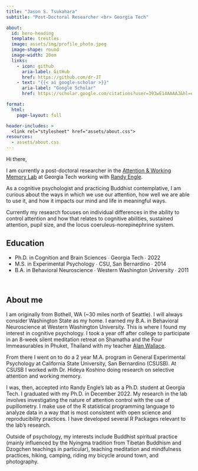 ```yaml
---
title: "Jason S. Tsukahara"
subtitle: "Post-Doctoral Researcher <br> Georgia Tech"

about:
  id: hero-heading
  template: trestles
  image: assets/img/profile_photo.jpeg
  image-shape: round
  image-width: 20em
  links:
    - icon: github
      aria-label: GitHub
      href: https://github.com/dr-JT
    - text: "{{< ai google-scholar >}}"
      aria-label: "Google Scholar"
      href: https://scholar.google.com/citations?user=393wE14AAAAJ&hl=en

format: 
  html: 
    page-layout: full

header-includes: >
  <link rel="stylesheet" href="assets/about.css">
resources:
  - assets/about.css
---
```


::: {#hero-heading}
::: h1
Hi there,
:::

I am currently a post-doctoral researcher in the [Attention & Working Memory Lab](https://englelab.gatech.edu) at Georgia Tech working with [Randy Engle](https://englelab.gatech.edu/engle.html).

As a cognitive psychologist and practicing Buddhist contemplative, I am curious about the ways in which we use our attention, how well we are able to use it, and how it impacts our mind and life in meaningful ways.

Currently my research focuses on individual differences in the ability to control attention and how that relates to cognitive abilities, sustained attention, pupil size, and the locus coeruleus-norepinephrine system.

## Education

<ul class="fa-ul">

<li><i class="fa-solid fa-graduation-cap"></i>Ph.D. in Cognition and Brain Sciences ∙ Georgia Tech ∙ 2022</li>

<li><i class="fa-solid fa-graduation-cap"></i>M.S. in Experimental Psychology ∙ CSU, San Bernardino ∙ 2014</li>

<li><i class="fa-solid fa-graduation-cap"></i>B.A. in Behavioral Neuroscience ∙ Western Washington University ∙ 2011</li>

</ul>
:::

 

## About me

::: grid
::: {#about-me-1 .g-col-12}
I am originally from Bothell, WA (\~30 miles north of Seattle). I will always consider Washington State as my home. I earned my B.A. in Behavioral Neuroscience at Western Washington University. This is where I found my interest in cognitive psychology. I took a year off after college to participate in an 8-week silent meditation retreat on Shamatha and the Four Immeasurables in Phuket, Thailand with my teacher [Alan Wallace](https://www.alanwallace.org).

From there I went on to do a 2 year M.A. program in General Experimental Psychology at California State University, San Bernardino (CSUSB). At CSUSB I worked with Dr. Hideya Koshino doing research on selective attention and working memory.

I was, then, accepted into Randy Engle’s lab as a Ph.D. student at Georgia Tech. I graduated with my Ph.D. in December 2022. My research in the lab involves investigating the nature of attention control with the use of pupillometry. I make use of the R statistical programming language to analyze data in a way that is most consistent with open science and reproducibility practices. I have developed several R Packages relevant to the lab's research.

Outside of psychology, my interests include Buddhist spiritual practice (mainly influenced by the Nyingma tradition from Tibetan Buddhism and Dzogchen teachings in particular), teaching meditation and mindfulness practices, hiking, camping, riding my bicycle around town, and photography.
:::
:::

